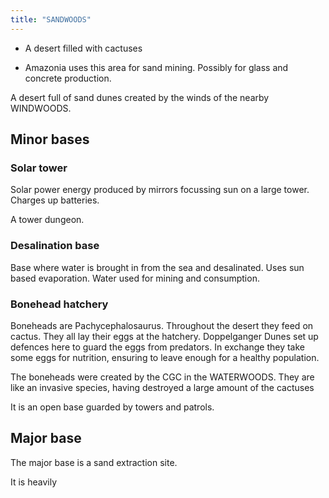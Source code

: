```yaml
---
title: "SANDWOODS"
---
```


- A desert filled with cactuses

- Amazonia uses this area for sand mining. Possibly for glass and concrete production.

A desert full of sand dunes created by the winds of the nearby WINDWOODS.

## Minor bases

### Solar tower

Solar power energy produced by mirrors focussing sun on a large tower. Charges up batteries.

A tower dungeon.

### Desalination base

Base where water is brought in from the sea and desalinated. Uses sun based evaporation. Water used for mining and consumption.

### Bonehead hatchery

Boneheads are Pachycephalosaurus. Throughout the desert they feed on cactus. They all lay their eggs at the hatchery.
Doppelganger Dunes set up defences here to guard the eggs from predators.
In exchange they take some eggs for nutrition, ensuring to leave enough for a healthy population.

The boneheads were created by the CGC in the WATERWOODS.
They are like an invasive species, having destroyed a large amount of the cactuses

It is an open base guarded by towers and patrols.

## Major base

The major base is a sand extraction site.

It is heavily


